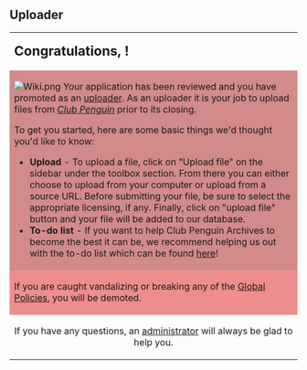 == Uploader ==

{| align="center" style="background: #DAA3A3; {{roundy|10px}} border: 3px solid #C65454; width: 80%"
|- align="center"
| colspan="2" | <big><big>'''Congratulations, {{BASEPAGENAME}}!'''</big></big>

|- align="left"
| style="background: #D28A8A; {{roundy|10px}} padding:5px;" colspan="2" | [[File:Wiki.png|right|link=]]
Your application has been reviewed and you have promoted as an [[Special:ListUsers/uploader|uploader]]. As an uploader it is your job to upload files from [[wiki:Club Penguin|''Club Penguin'']] prior to its closing.

To get you started, here are some basic things we'd thought you'd like to know:

*'''Upload''' - To upload a file, click on "Upload file" on the sidebar under the toolbox section. From there you can either choose to upload from your computer or upload from a source URL. Before submitting your file, be sure to select the appropriate licensing, if any. Finally, click on "upload file" button and your file will be added to our database.
*'''To-do list''' - If you want to help Club Penguin Archives to become the best it can be, we recommend helping us out with the to-do list which can be found [[Club Penguin Archives:To-do List|here]]!

|- align="center"

| style="background: #EE8D8D; {{roundy|10px}}" colspan="2" |
If you are caught vandalizing or breaking any of the [[clubpenguinwiki: Club Penguin Wiki Network:Global Policy|Global Policies]], you will be demoted.
|-
! style="background: #C65454; {{roundyleft|10px}}" align="center" | If you have any questions, an [[Project:Administrators|administrator]] will always be glad to help you.
| style="background:#ffffff; {{roundyright|10px}}" align="left" |Happy uploading! --[[User:Mario Rk|'''<span class="Xc6" style="color:#FF0000;">Mario Rk</span>''']] <sup>[[User talk:Mario Rk|<span class="Xc6" style="color:#FF0000;">(T)</span>]] [[Special:Contributions/Mario Rk|<span class="Xc6" style="color:#FF0000;">(C)</span>]]</sup> 19:45, 19 September 2017 (UTC)
|}
